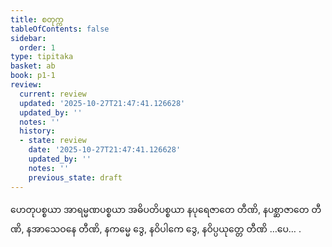 ```yaml
---
title: စတုက္က
tableOfContents: false
sidebar:
  order: 1
type: tipitaka
basket: ab
book: p1-1
review:
  current: review
  updated: '2025-10-27T21:47:41.126628'
  updated_by: ''
  notes: ''
  history:
  - state: review
    date: '2025-10-27T21:47:41.126628'
    updated_by: ''
    notes: ''
    previous_state: draft
---
```



<ReviewStatus review={frontmatter.review} showDetails={true} />

<HypothesisAnnotation frontmatter={frontmatter} />

<DynamicBreadcrumb />

<Paragraph number="2150" book="p1-1">
ဟေတုပစ္စယာ အာရမ္မဏပစ္စယာ အဓိပတိပစ္စယာ နပုရေဇာတေ တီဏိ, နပစ္ဆာဇာတေ တီဏိ, နအာသေဝနေ တီဏိ, နကမ္မေ ဒွေ, နဝိပါကေ ဒွေ, နဝိပ္ပယုတ္တေ တီဏိ …ပေ… .
</Paragraph>